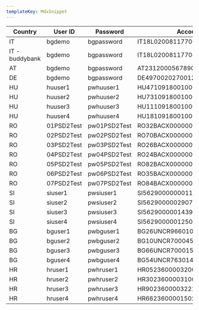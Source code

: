 ```yaml
---
templateKey: MdxSnippet
---
```


|Country|User ID|Password|Account 1|Account 2|Account 3|Account 4|
|--- |--- |--- |--- |--- |--- |--- |
|IT|bgdemo|bgpassword|IT18L0200811770000019486580||||
|IT - buddybank|bgdemo|bgpassword|IT18L0200811770000019486580||||
|AT|bgdemo|bgpassword|AT231200056789012345||||
|DE|bgdemo|bgpassword|DE49700202700123456785||||
|HU|huuser1|pwhuuser1|HU47109180010000007941740002||||
|HU|huuser2|pwhuuser2|HU73109180010000007941740019|HU06109180010000009347760008|||
|HU|huuser3|pwhuuser3|HU11109180010000009347760015|HU8110918001000005698850003|HU15109180010000005698850027||
|HU|huuser4|pwhuuser4|HU18109180010000009144040004|HU14109180010000009510460001|HU46109180010000004524990001|HU72109180010000004524990018|
|RO|01PSD2Test|pw01PSD2Test|RO32BACX0000000515979310|RO53BACX0000000515979320|||
|RO|02PSD2Test|pw02PSD2Test|RO70BACX0000003528017000|RO43BACX0000003528017001|||
|RO|03PSD2Test|pw03PSD2Test|RO26BACX0000000162512000||||
|RO|04PSD2Test|pw04PSD2Test|RO24BACX0000000542695000||||
|RO|05PSD2Test|pw05PSD2Test|RO82BACX0000000059663250|RO35BACX0000000059663320|||
|RO|06PSD2Test|pw06PSD2Test|RO35BACX0000000031057050||||
|RO|07PSD2Test|pw07PSD2Test|RO84BACX0000000030182004|RO41BACX0000000030182002|RO14BACX0000000030182003||
|SI|siuser1|pwsiuser1|SI56290000000118391||||
|SI|siuser2|pwsiuser2|SI56290000029074443||||
|SI|siuser3|pwsiuser3|SI56290000014390583|SI56290000035008709|SI56290000027097971||
|SI|siuser4|pwsiuser4|SI56290000012503060|SI56290000013037530|||
|BG|bguser1|pwbguser1|BG26UNCR96601086186555||||
|BG|bguser2|pwbguser2|BG10UNCR70004522307112|BG63UNCR70001514408555|||
|BG|bguser3|pwbguser3|BG66UNCR70001599000443|BG95UNCR70001500502411|BG29UNCR76301475948000||
|BG|bguser4|pwbguser4|BG54UNCR76301476105777|BG34UNCR76301054011456|BG58UNCR76301954011753|BG46UNCR76301154011853|
|HR|hruser1|pwhruser1|HR0523600003200000210||||
|HR|hruser2|pwhruser2|HR3023600003100003042||||
|HR|hruser3|pwhruser3|HR9023600003221953272|HR6423600003113784093|HR7623600001102644659||
|HR|hruser4|pwhruser4|HR6623600001502199867||||

